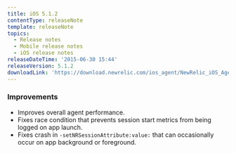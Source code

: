 ```yaml
---
title: iOS 5.1.2
contentType: releaseNote
template: releaseNote
topics:
  - Release notes
  - Mobile release notes
  - iOS release notes
releaseDateTime: '2015-06-30 15:44'
releaseVersion: 5.1.2
downloadLink: 'https://download.newrelic.com/ios_agent/NewRelic_iOS_Agent_5.1.2.zip'
---
```


### Improvements

* Improves overall agent performance.
* Fixes race condition that prevents session start metrics from being logged on app launch.
* Fixes crash in `-setNRSessionAttribute:value:` that can occasionally occur on app background or foreground.
